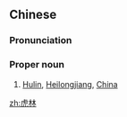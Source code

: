 ==Chinese==
{{zh-forms}}

===Pronunciation===
{{zh-pron
|m=Hǔlín
|c=fu2 lam4
|cat=propn
}}

===Proper noun===
{{zh-proper noun}}

# [[Hulin]], [[Heilongjiang]], [[China]]

{{zh-cat|Cities}}

[[zh:虎林]]
